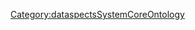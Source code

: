 <span class="PropName">{{{1}}}</span><noinclude>[[Category:dataspectsSystemCoreOntology]]</noinclude>
